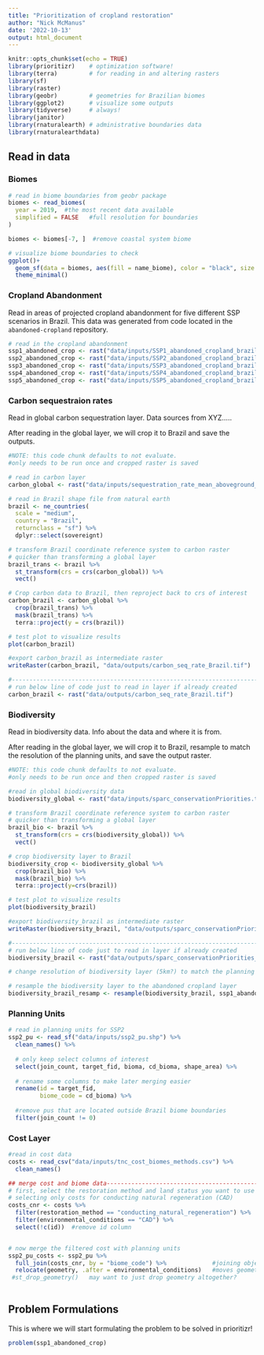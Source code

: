 ```yaml
---
title: "Prioritization of cropland restoration"
author: "Nick McManus"
date: '2022-10-13'
output: html_document
---
```


```r
knitr::opts_chunk$set(echo = TRUE)
library(prioritizr)    # optimization software! 
library(terra)         # for reading in and altering rasters
library(sf)
library(raster)
library(geobr)         # geometries for Brazilian biomes
library(ggplot2)       # visualize some outputs
library(tidyverse)     # always!
library(janitor)
library(rnaturalearth) # administrative boundaries data
library(rnaturalearthdata)
```

## Read in data{.tabset}

### Biomes

```r
# read in biome boundaries from geobr package
biomes <- read_biomes(
  year = 2019,  #the most recent data available
  simplified = FALSE   #full resolution for boundaries
)

biomes <- biomes[-7, ]  #remove coastal system biome

# visualize biome boundaries to check
ggplot()+
  geom_sf(data = biomes, aes(fill = name_biome), color = "black", size = .15) +
  theme_minimal()
```


### Cropland Abandonment
Read in areas of projected cropland abandonment for five different SSP scenarios in Brazil. This data was generated from code located in the `abandoned-cropland` repository.
```r
# read in the cropland abandonment
ssp1_abandoned_crop <- rast("data/inputs/SSP1_abandoned_cropland_brazil.tif")
ssp2_abandoned_crop <- rast("data/inputs/SSP2_abandoned_cropland_brazil.tif")
ssp3_abandoned_crop <- rast("data/inputs/SSP3_abandoned_cropland_brazil.tif")
ssp4_abandoned_crop <- rast("data/inputs/SSP4_abandoned_cropland_brazil.tif")
ssp5_abandoned_crop <- rast("data/inputs/SSP5_abandoned_cropland_brazil.tif")
```

### Carbon sequestraion rates
Read in global carbon sequestration layer. Data sources from XYZ.....

After reading in the global layer, we will crop it to Brazil and save the outputs. 
```r
#NOTE: this code chunk defaults to not evaluate.
#only needs to be run once and cropped raster is saved

# read in carbon layer
carbon_global <- rast("data/inputs/sequestration_rate_mean_aboveground_full_extent_Mg_C_ha_yr.tif")

# read in Brazil shape file from natural earth
brazil <- ne_countries(
  scale = "medium",
  country = "Brazil",
  returnclass = "sf") %>% 
  dplyr::select(sovereignt)

# transform Brazil coordinate reference system to carbon raster
# quicker than transforming a global layer
brazil_trans <- brazil %>% 
  st_transform(crs = crs(carbon_global)) %>% 
  vect()

# Crop carbon data to Brazil, then reproject back to crs of interest
carbon_brazil <- carbon_global %>% 
  crop(brazil_trans) %>% 
  mask(brazil_trans) %>% 
  terra::project(y = crs(brazil))

# test plot to visualize results
plot(carbon_brazil)

#export carbon_brazil as intermediate raster
writeRaster(carbon_brazil, "data/outputs/carbon_seq_rate_Brazil.tif")

#-----------------------------------------------------------------------------
# run below line of code just to read in layer if already created
carbon_brazil <- rast("data/outputs/carbon_seq_rate_Brazil.tif")
```


### Biodiversity
Read in biodiversity data. Info about the data and where it is from. 

After reading in the global layer, we will crop it to Brazil, resample to match the resolution of the planning units, and save the output raster. 

```r
#NOTE: this code chunk defaults to not evaluate.
#only needs to be run once and then cropped raster is saved

#read in global biodiversity data
biodiversity_global <- rast("data/inputs/sparc_conservationPriorities.tif")

# transform Brazil coordinate reference system to carbon raster
# quicker than transforming a global layer
brazil_bio <- brazil %>% 
  st_transform(crs = crs(biodiversity_global)) %>% 
  vect()

# crop biodiversity layer to Brazil
biodiversity_crop <- biodiversity_global %>% 
  crop(brazil_bio) %>% 
  mask(brazil_bio) %>% 
  terra::project(y=crs(brazil))

# test plot to visualize results
plot(biodiversity_brazil)

#export biodiversity_brazil as intermediate raster
writeRaster(biodiversity_brazil, "data/outputs/sparc_conservationPriorities_Brazil.tif")

#-------------------------------------------------------------------------------------------------
# run below line of code just to read in layer if already created
biodiversity_brazil <- rast("data/outputs/sparc_conservationPriorities_Brazil.tif")
```


```r
# change resolution of biodiversity layer (5km?) to match the planning unit resolution (1km)

# resample the biodiversity layer to the abandoned cropland layer
biodiversity_brazil_resamp <- resample(biodiversity_brazil, ssp1_abandoned_crop, method = "bilinear")
```

### Planning Units

```r
# read in planning units for SSP2
ssp2_pu <- read_sf("data/inputs/ssp2_pu.shp") %>% 
  clean_names() %>% 
  
  # only keep select columns of interest
  select(join_count, target_fid, bioma, cd_bioma, shape_area) %>% 
  
  # rename some columns to make later merging easier
  rename(id = target_fid,
         biome_code = cd_bioma) %>%
  
  #remove pus that are located outside Brazil biome boundaries
  filter(join_count != 0)
```



### Cost Layer

```r
#read in cost data
costs <- read_csv("data/inputs/tnc_cost_biomes_methods.csv") %>% 
  clean_names()

## merge cost and biome data---------------------------------------------------
# first, select the restoration method and land status you want to use
# selecting only costs for conducting natural regeneration (CAD)
costs_cnr <- costs %>% 
  filter(restoration_method == "conducting_natural_regeneration") %>% 
  filter(environmental_conditions == "CAD") %>% 
  select(!c(id))  #remove id column


# now merge the filtered cost with planning units
ssp2_pu_costs <- ssp2_pu %>% 
  full_join(costs_cnr, by = "biome_code") %>%             #joining objects by matching `biome_code` column values
  relocate(geometry, .after = environmental_conditions)   #moves geometry column to end
 #st_drop_geometry()   may want to just drop geometry altogether? 
 
```


## Problem Formulations

This is where we will start formulating the problem to be solved in prioritizr!
```r
problem(ssp1_abandoned_crop)


```
 









